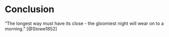 # Conclusion

"The longest way must have its close - the gloomiest night will wear on to a morning.” [@Stowe1852]

\lipsum[81-90]
